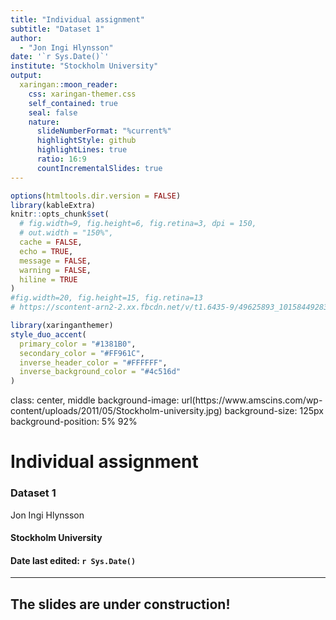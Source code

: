 ```yaml
---
title: "Individual assignment"
subtitle: "Dataset 1"  
author: 
  - "Jon Ingi Hlynsson"
date: '`r Sys.Date()`'
institute: "Stockholm University"
output:
  xaringan::moon_reader:
    css: xaringan-themer.css
    self_contained: true
    seal: false
    nature:
      slideNumberFormat: "%current%"
      highlightStyle: github
      highlightLines: true
      ratio: 16:9
      countIncrementalSlides: true
---
```


```r
options(htmltools.dir.version = FALSE)
library(kableExtra)
knitr::opts_chunk$set(
  # fig.width=9, fig.height=6, fig.retina=3, dpi = 150,
  # out.width = "150%",
  cache = FALSE,
  echo = TRUE,
  message = FALSE, 
  warning = FALSE,
  hiline = TRUE
)
#fig.width=20, fig.height=15, fig.retina=13
# https://scontent-arn2-2.xx.fbcdn.net/v/t1.6435-9/49625893_10158449283896980_6346470992008708096_n.png?_nc_cat=108&ccb=1-5&_nc_sid=09cbfe&_nc_ohc=viC67fSTHZEAX_YQVZk&_nc_ht=scontent-arn2-2.xx&oh=00_AT_tC-v9RCri9Ga_1-6khqI8owaASjBwNO-m4lwIWJgLyw&oe=61EE1A0E
```

```r
library(xaringanthemer)
style_duo_accent(
  primary_color = "#1381B0",
  secondary_color = "#FF961C",
  inverse_header_color = "#FFFFFF",
  inverse_background_color = "#4c516d"
)
```

class: center, middle
background-image: url(https://www.amscins.com/wp-content/uploads/2011/05/Stockholm-university.jpg)
background-size: 125px
background-position: 5% 92%

# Individual assignment

### Dataset 1

Jon Ingi Hlynsson



#### Stockholm University 

#### Date last edited: `r Sys.Date()`

---

## The slides are under construction!

